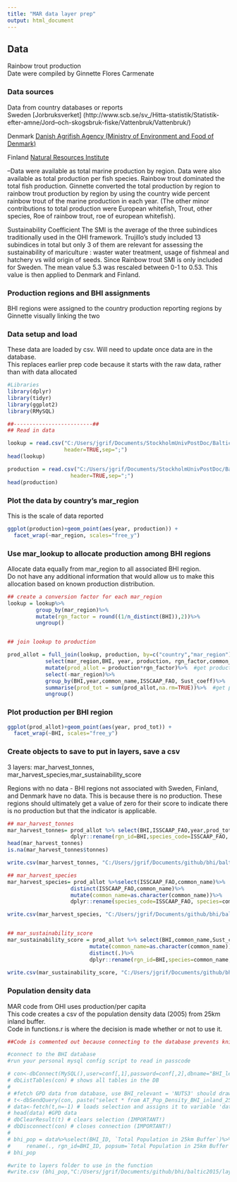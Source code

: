 ```yaml
---
title: "MAR data layer prep"
output: html_document
---
```


## Data

Rainbow trout production  
Date were compiled by Ginnette Flores Carmenate

### Data sources
Data from country databases or reports  
Sweden
[Jorbruksverket] (http://www.scb.se/sv_/Hitta-statistik/Statistik-efter-amne/Jord--och-skogsbruk-fiske/Vattenbruk/Vattenbruk/)  

Denmark
[Danish Agrifish Agency (Ministry of Environment and Food of Denmark)]( http://agrifish.dk/fisheries/fishery-statistics/aquaculture-statistics/#c32851)  


Finland
[Natural Resources Institute](http://statdb.luke.fi/PXWeb/pxweb/fi/LUKE/LUKE__06%20Kala%20ja%20riista__02%20Rakenne%20ja%20tuotanto__10%20Vesiviljely/?tablelist=true&rxid=5211d344-451e-490d-8651-adb38df626e1)  

--Data were available as total marine production by region.  Data were also available as total production per fish species.  Rainbow trout dominated the total fish production.  Ginnette converted the total production by region to rainbow trout production by region by using the country wide percent rainbow trout of the marine production in each year.  (The other minor contributions to total production were European whitefish, Trout, other species, Roe of rainbow trout, roe of european whitefish).  

Sustainability Coefficient 
The SMI is the average of the three subindices traditionally used in the OHI framework. Trujillo's study included 13 subindices in total but only 3 of them are relevant for assessing the sustainability of mariculture : waster water treatment, usage of fishmeal and hatchery vs wild origin of seeds. Since Rainbow trout SMI is only included for Sweden. The mean value 5.3 was rescaled between 0-1 to 0.53. This value is then applied to Denmark and Finland.


### Production regions and BHI assignments
BHI regions were assigned to the country production reporting regions by Ginnette visually linking the two

### Data setup and load
These data are loaded by csv. Will need to update once data are in the database.  
This replaces earlier prep code because it starts with the raw data, rather than with data allocated

```r

#Libraries
library(dplyr)
library(tidyr)
library(ggplot2)
library(RMySQL)

##-------------------------##
## Read in data

lookup = read.csv("C:/Users/jgrif/Documents/StockholmUnivPostDoc/BalticHealthIndex/DataDownloads/Mariculture/mar_data_database/mar_data_lookuptable.csv",
                  header=TRUE,sep=";")
head(lookup)

production = read.csv("C:/Users/jgrif/Documents/StockholmUnivPostDoc/BalticHealthIndex/DataDownloads/Mariculture/mar_data_database/mar_data_production.csv",
                    header=TRUE,sep=";")
head(production)


```

### Plot the data by country's mar_region
This is the scale of data reported

```r
ggplot(production)+geom_point(aes(year, production)) +
  facet_wrap(~mar_region, scales="free_y")

```


### Use mar_lookup to allocate production among BHI regions
Allocate data equally from mar_region to all associated BHI region.  
Do not have any additional information that would allow us to make this allocation based on known production distribution.

```r

## create a conversion factor for each mar_region
lookup = lookup%>%
         group_by(mar_region)%>%
         mutate(rgn_factor = round((1/n_distinct(BHI)),2))%>%
         ungroup()


## join lookup to production

prod_allot = full_join(lookup, production, by=c("country","mar_region"))%>%
            select(mar_region,BHI, year, production, rgn_factor,common_name,ISSCAAP_FAO,Sust_coeff)%>%
            mutate(prod_allot = production*rgn_factor)%>%  #get production fraction for each BHI region
            select(-mar_region)%>%
            group_by(BHI,year,common_name,ISSCAAP_FAO, Sust_coeff)%>%
            summarise(prod_tot = sum(prod_allot,na.rm=TRUE))%>%  #get production per BHI region - more than one 
            ungroup()

```

### Plot production per BHI region

```r
ggplot(prod_allot)+geom_point(aes(year, prod_tot)) +
  facet_wrap(~BHI, scales="free_y")

```


### Create objects to save to put in layers, save a csv
3 layers: mar_harvest_tonnes, mar_harvest_species,mar_sustainability_score  

Regions with no data - BHI regions not associated with Sweden, Finland, and Denmark have no data.  This is because there is no production.  These regions should ultimately get a value of zero for their score to indicate there is no production but that the indicator is applicable.  

```r
## mar_harvest_tonnes
mar_harvest_tonnes= prod_allot %>% select(BHI,ISSCAAP_FAO,year,prod_tot)%>%
                    dplyr::rename(rgn_id=BHI,species_code=ISSCAAP_FAO, year=year,tonnes=prod_tot)
head(mar_harvest_tonnes)
is.na(mar_harvest_tonnes$tonnes)

write.csv(mar_harvest_tonnes, "C:/Users/jgrif/Documents/github/bhi/baltic2015/layers/mar_harvest_tonnes_bhi2015.csv",row.names=FALSE)

## mar_harvest_species
mar_harvest_species= prod_allot %>%select(ISSCAAP_FAO,common_name)%>%
                    distinct(ISSCAAP_FAO,common_name)%>%
                    mutate(common_name=as.character(common_name))%>%
                    dplyr::rename(species_code=ISSCAAP_FAO, species=common_name)

write.csv(mar_harvest_species, "C:/Users/jgrif/Documents/github/bhi/baltic2015/layers/mar_harvest_species_bhi2015.csv",row.names=FALSE)


## mar_sustainability_score
mar_sustainability_score = prod_allot %>% select(BHI,common_name,Sust_coeff)%>%
                          mutate(common_name=as.character(common_name))%>%
                          distinct(.)%>%
                          dplyr::rename(rgn_id=BHI,species=common_name, sust_coeff=Sust_coeff)
  
write.csv(mar_sustainability_score, "C:/Users/jgrif/Documents/github/bhi/baltic2015/layers/mar_sustainability_score_bhi2015.csv",row.names=FALSE)

```


### Population density data
MAR code from OHI uses production/per capita  
This code creates a csv of the population density data (2005) from 25km inland buffer.  
Code in functions.r is where the decision is made whether or not to use it.
```r
##Code is commented out because connecting to the database prevents knitr from executing

#connect to the BHI database
#run your personal mysql config script to read in passcode

# con<-dbConnect(MySQL(),user=conf[,1],password=conf[,2],dbname="BHI_level_1",host=conf[,3], port=3306) # sets up the connection
# dbListTables(con) # shows all tables in the DB
# 
# #fetch GPD data from database, use BHI_relevant = 'NUTS3' should draw only NUTS3 data with is associated with a BHI region (database also contains some NUTS2)
# t<-dbSendQuery(con, paste("select * from AT_Pop_Density_BHI_inland_25km ;",sep="")) #BHI_relevant = 1 when geo\\time (NUTS3_ID) associated with 1 or more BHI_ID
# data<-fetch(t,n=-1) # loads selection and assigns it to variable 'data'
# head(data) #GPD data
# dbClearResult(t) # clears selection (IMPORTANT!)
# dbDisconnect(con) # closes connection (IMPORTANT!)
# 
# bhi_pop = data%>%select(BHI_ID, `Total Population in 25km Buffer`)%>%
#     rename(., rgn_id=BHI_ID, popsum=`Total Population in 25km Buffer`)
# bhi_pop

#write to layers folder to use in the function
#write.csv (bhi_pop,"C:/Users/jgrif/Documents/github/bhi/baltic2015/layers/mar_coastalpopn2005_inland25km_bh#i2015.csv",row.names=FALSE)


```
